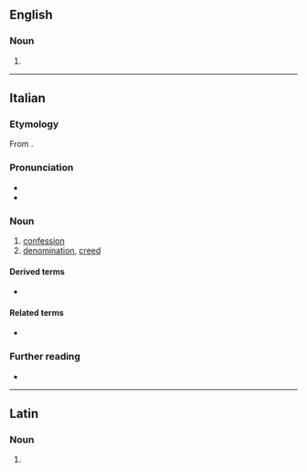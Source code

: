 ==English==

===Noun===
{{en-noun}}

# {{obsolete form of|en|confession}}

----

==Italian==

===Etymology===
From {{der|it|la|cōnfessiō}}.

===Pronunciation===
* {{it-IPA}}
* {{audio|it|It-confessione.ogg|audio}}

===Noun===
{{it-noun|f}}

# [[confession]]
# [[denomination]], [[creed]]

====Derived terms====
* {{l|it|confessionale}}

====Related terms====
* {{l|it|confessare}}

===Further reading===
* {{R:it:Treccani}}

----

==Latin==

===Noun===
{{la-noun-form|cōnfessiōne}}

# {{inflection of|la|cōnfessiō||abl|s}}